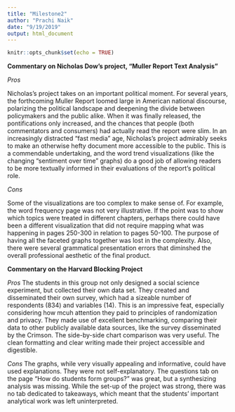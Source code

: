 ```yaml
---
title: "Milestone2"
author: "Prachi Naik"
date: "9/19/2019"
output: html_document
---
```


```r
knitr::opts_chunk$set(echo = TRUE)

```

**Commentary on Nicholas Dow's project, "Muller Report Text Analysis"** 

*Pros*

Nicholas's project takes on an important political moment. For several years, the forthcoming Muller Report loomed large in American national discourse, polarizing the political landscape and deepening the divide between policymakers and the public alike. When it was finally released, the pontifications only increased, and the chances that people (both commentators and consumers) had actually read the report were slim. In an increasingly distracted "fast media" age, Nicholas's project admirably seeks to make an otherwise hefty document more accessible to the public. This is a commendable undertaking, and the word trend visualizations (like the changing "sentiment over time" graphs) do a good job of allowing readers to be more textually informed in their evaluations of the report's political role. 

*Cons*

Some of the visualizations are too complex to make sense of. For example, the word frequency page was not very illustrative. If the point was to show which topics were treated in different chapters, perhaps there could have been a different visualization that did not require mapping what was happening in pages 250-300 in relation to pages 50-100. The purpose of having all the faceted graphs together was lost in the complexity. Also, there were several grammatical presentation errors that diminshed the overall professional aesthetic of the final product. 

**Commentary on the Harvard Blocking Project**

*Pros*
The students in this group not only designed a social science experiment, but collected their own data set. They created and disseminated their own survey, which had a sizeable number of respondents (834) and variables (14). This is an impressive feat, especially considering how mcuh attention they paid to principles of randomization and privacy. They made use of excellent benchmarking, comparing their data to other publicly available data sources, like the survey disseminated by the Crimson. The side-by-side chart comparison was very useful. The clean formatting and clear writing made their project accessible and digestible. 

*Cons*
The graphs, while very visually appealing and informative, could have used explanations. They were not self-explanatory. The questions tab on the page "How do students form groups?" was great, but a synthesizing analysis was missing. While the set-up of the project was strong, there was no tab dedicated to takeaways, which meant that the students' important analytical work was left uninterpreted. 